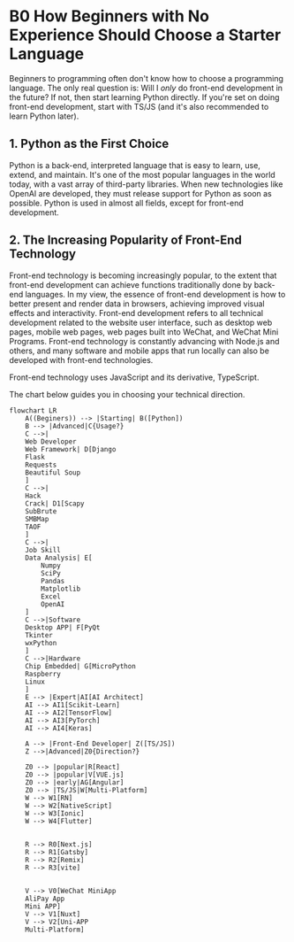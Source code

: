 
# B0 How Beginners with No Experience Should Choose a Starter Language
Beginners to programming often don't know how to choose a programming language. The only real question is: Will I *only* do front-end development in the future?
If not, then start learning Python directly. If you're set on doing front-end development, start with TS/JS (and it's also recommended to learn Python later).

## 1. Python as the First Choice
Python is a back-end, interpreted language that is easy to learn, use, extend, and maintain. It's one of the most popular languages in the world today, with a vast array of third-party libraries. When new technologies like OpenAI are developed, they must release support for Python as soon as possible. Python is used in almost all fields, except for front-end development.

## 2. The Increasing Popularity of Front-End Technology
Front-end technology is becoming increasingly popular, to the extent that front-end development can achieve functions traditionally done by back-end languages. In my view, the essence of front-end development is how to better present and render data in browsers, achieving improved visual effects and interactivity. Front-end development refers to all technical development related to the website user interface, such as desktop web pages, mobile web pages, web pages built into WeChat, and WeChat Mini Programs. Front-end technology is constantly advancing with Node.js and others, and many software and mobile apps that run locally can also be developed with front-end technologies.

Front-end technology uses JavaScript and its derivative, TypeScript.

The chart below guides you in choosing your technical direction.


```mermaid
flowchart LR
    A((Beginers)) --> |Starting| B([Python])
    B --> |Advanced|C{Usage?}
    C -->|
    Web Developer
    Web Framework| D[Django
    Flask
    Requests
    Beautiful Soup
    ]
    C -->|
    Hack
    Crack| D1[Scapy
    SubBrute
    SMBMap
    TAOF
    ]
    C -->|
    Job Skill
    Data Analysis| E[
        Numpy
        SciPy
        Pandas
        Matplotlib
        Excel
        OpenAI
    ]
    C -->|Software
    Desktop APP| F[PyQt
    Tkinter
    wxPython
    ]
    C -->|Hardware
    Chip Embedded| G[MicroPython
    Raspberry 
    Linux
    ]
    E --> |Expert|AI[AI Architect]
    AI --> AI1[Scikit-Learn]
    AI --> AI2[TensorFlow]
    AI --> AI3[PyTorch]
    AI --> AI4[Keras]
    
    A --> |Front-End Developer| Z([TS/JS])
    Z -->|Advanced|Z0{Direction?}

    Z0 --> |popular|R[React]
    Z0 --> |popular|V[VUE.js]
    Z0 --> |early|AG[Angular]
    Z0 --> |TS/JS|W[Multi-Platform]
    W --> W1[RN]
    W --> W2[NativeScript]
    W --> W3[Ionic]
    W --> W4[Flutter]
    

    R --> R0[Next.js]
    R --> R1[Gatsby]
    R --> R2[Remix]
    R --> R3[vite]

    
    V --> V0[WeChat MiniApp
    AliPay App
    Mini APP]
    V --> V1[Nuxt]
    V --> V2[Uni-APP
    Multi-Platform]
```


